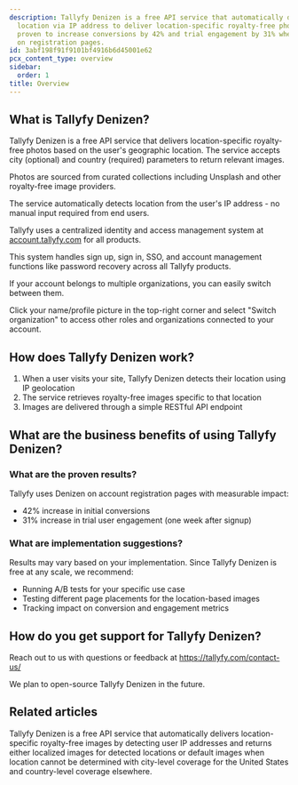 ```yaml
---
description: Tallyfy Denizen is a free API service that automatically detects user
  location via IP address to deliver location-specific royalty-free photos which has
  proven to increase conversions by 42% and trial engagement by 31% when implemented
  on registration pages.
id: 3abf198f91f9101bf4916b6d45001e62
pcx_content_type: overview
sidebar:
  order: 1
title: Overview
---
```


## What is Tallyfy Denizen?

Tallyfy Denizen is a free API service that delivers location-specific royalty-free photos based on the user's geographic location. The service accepts city (optional) and country (required) parameters to return relevant images.

Photos are sourced from curated collections including Unsplash and other royalty-free image providers.

The service automatically detects location from the user's IP address - no manual input required from end users.

Tallyfy uses a centralized identity and access management system at [account.tallyfy.com](https://account.tallyfy.com) for all products.

This system handles sign up, sign in, SSO, and account management functions like password recovery across all Tallyfy products.

If your account belongs to multiple organizations, you can easily switch between them.

Click your name/profile picture in the top-right corner and select "Switch organization" to access other roles and organizations connected to your account.

## How does Tallyfy Denizen work?

1. When a user visits your site, Tallyfy Denizen detects their location using IP geolocation
2. The service retrieves royalty-free images specific to that location
3. Images are delivered through a simple RESTful API endpoint

## What are the business benefits of using Tallyfy Denizen?

### What are the proven results?
Tallyfy uses Denizen on account registration pages with measurable impact:

* 42% increase in initial conversions
* 31% increase in trial user engagement (one week after signup)

### What are implementation suggestions?
Results may vary based on your implementation. Since Tallyfy Denizen is free at any scale, we recommend:

* Running A/B tests for your specific use case
* Testing different page placements for the location-based images
* Tracking impact on conversion and engagement metrics

## How do you get support for Tallyfy Denizen?

Reach out to us with questions or feedback at https://tallyfy.com/contact-us/

We plan to open-source Tallyfy Denizen in the future.


## Related articles
<CardGrid>
<LinkTitleCard header="<b>Denizen > Endpoints</b>" href="/products/denizen/endpoints/" > Tallyfy Denizen is a free API service that automatically delivers location-specific royalty-free images by detecting user IP addresses and returns either localized images for detected locations or default images when location cannot be determined with city-level coverage for the United States and country-level coverage elsewhere. </LinkTitleCard>
</CardGrid>